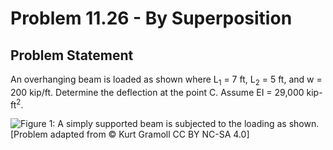 # Problem 11.26 - By Superposition {.unnumbered}

## Problem Statement

An overhanging beam is loaded as shown where L<sub>1</sub> = 7 ft, L<sub>2</sub> = 5 ft, and w = 200 kip/ft. Determine the deflection at the point C. Assume EI = 29,000 kip-ft<sup>2</sup>.

![Figure 1: A simply supported beam is subjected to the loading as shown.](images/422.png){fig-alt="An overhanging beam of length L1+L2 is subjected to a distributed load w. The distributed load is applied over length L2."}
\[Problem adapted from © Kurt Gramoll CC BY NC-SA 4.0\]